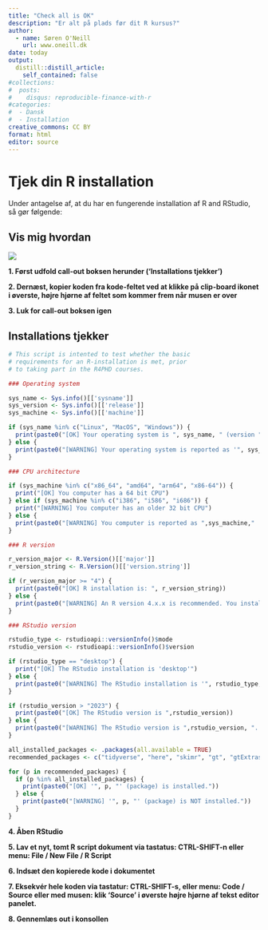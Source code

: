 ```yaml
---
title: "Check all is OK"
description: "Er alt på plads før dit R kursus?"
author:
  - name: Søren O'Neill
    url: www.oneill.dk
date: today
output:
  distill::distill_article:
    self_contained: false
#collections:
#  posts:
#    disqus: reproducible-finance-with-r
#categories:
#  - Dansk
#  - Installation
creative_commons: CC BY
format: html
editor: source
---
```


# Tjek din R installation

Under antagelse af, at du har en fungerende installation af R and RStudio, så gør følgende:

::: {.callout-note collapse=true}
## Vis mig hvordan

![](gfx/run_installation_check_script.gif)
:::

**1. Først udfold call-out boksen herunder ('Installations tjekker')**

**2. Dernæst, kopier koden fra kode-feltet ved at klikke på clip-board ikonet i øverste, højre hjørne af feltet som kommer frem når musen er over**

**3. Luk for call-out boksen igen**

::: {.callout-note collapse=true}
# Installations tjekker

```r
# This script is intented to test whether the basic
# requirements for an R-installation is met, prior
# to taking part in the R4PHD courses.

### Operating system

sys_name <- Sys.info()[['sysname']]
sys_version <- Sys.info()[['release']]
sys_machine <- Sys.info()[['machine']]

if (sys_name %in% c("Linux", "MacOS", "Windows")) {
  print(paste0("[OK] Your operating system is ", sys_name, " (version ", sys_version,")"))
} else {
  print(paste0("[WARNING] Your operating system is reported as '", sys_name, "'. 'Linux', MacOS' or 'Windows' was expected."))
}

### CPU architecture

if (sys_machine %in% c("x86_64", "amd64", "arm64", "x86-64")) {
  print("[OK] You computer has a 64 bit CPU")
} else if (sys_machine %in% c("i386", "i586", "i686")) {
  print("[WARNING] You computer has an older 32 bit CPU")
} else {
  print(paste0("[WARNING] You computer is reported as ",sys_machine," ... not what was expected."))
}

### R version

r_version_major <- R.Version()[['major']]
r_version_string <- R.Version()[['version.string']]

if (r_version_major >= "4") {
  print(paste0("[OK] R installation is: ", r_version_string))
} else {
  print(paste0("[WARNING] An R version 4.x.x is recommended. You installation is ", r_version_string))
}

### RStudio version

rstudio_type <- rstudioapi::versionInfo()$mode
rstudio_version <- rstudioapi::versionInfo()$version

if (rstudio_type == "desktop") {
  print("[OK] The RStudio installation is 'desktop'")
} else {
  print(paste0("[WARNING] The RStudio installation is '", rstudio_type,"'. Version 'desktop' is recommended!"))
}

if (rstudio_version > "2023") {
  print(paste0("[OK] The RStudio version is ",rstudio_version))
} else {
  print(paste0("[WARNING] The RStudio version is ",rstudio_version, ". Version 2023+ was expected."))
}

all_installed_packages <- .packages(all.available = TRUE)
recommended_packages <- c("tidyverse", "here", "skimr", "gt", "gtExtras", "gtsummary", "patchwork", "naniar", "reprex", "ggstatsplot", "easystats", "vroom")

for (p in recommended_packages) {
  if (p %in% all_installed_packages) {
    print(paste0("[OK] '", p, "' (package) is installed."))
  } else {
    print(paste0("[WARNING] '", p, "' (package) is NOT installed."))
  }
}


```
:::

**4. Åben RStudio**

**5. Lav et nyt, tomt R script dokument via tastatus: CTRL-SHIFT-n eller menu: File / New File / R Script**

**6. Indsæt den kopierede kode i dokumentet**

**7. Eksekvér hele koden via tastatur: CTRL-SHIFT-s, eller menu: Code / Source eller med musen: klik 'Source' i øverste højre hjørne af tekst editor panelet.**

**8. Gennemlæs out i konsollen**

<script src="https://giscus.app/client.js"
        data-repo="sorenoneill/r4phd"
        data-repo-id="R_kgDOJ9etDQ"
        data-category="Announcements"
        data-category-id="DIC_kwDOJ9etDc4CYApF"
        data-mapping="pathname"
        data-strict="0"
        data-reactions-enabled="0"
        data-emit-metadata="0"
        data-input-position="bottom"
        data-theme="cobalt"
        data-lang="en"
        crossorigin="anonymous"
        async>
</script>